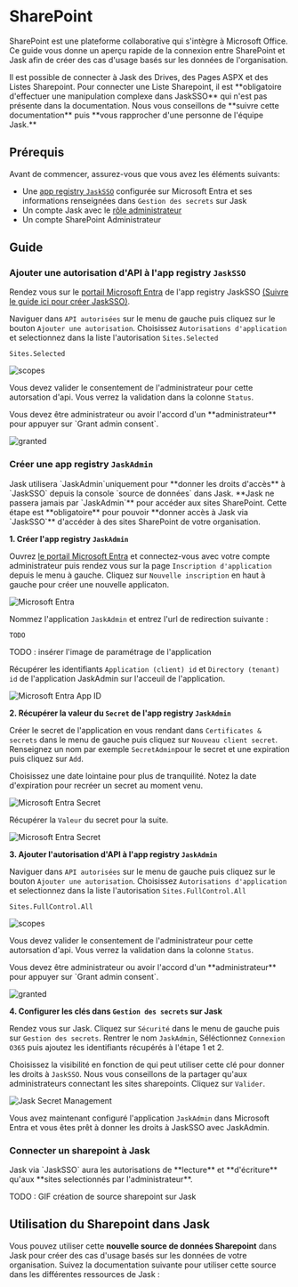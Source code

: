 
# SharePoint

SharePoint est une plateforme collaborative qui s'intègre à Microsoft Office.
Ce guide vous donne un aperçu rapide de la connexion entre SharePoint et Jask afin de créer des cas d'usage basés sur les données de l'organisation.

<Callout type="info">
Il est possible de connecter à Jask des Drives, des Pages ASPX et des Listes Sharepoint. Pour connecter une Liste Sharepoint, il est **obligatoire d'effectuer une manipulation complexe dans JaskSSO** qui n'est pas présente dans la documentation. Nous vous conseillons de **suivre cette documentation** puis **vous rapprocher d'une personne de l'équipe Jask.**
</Callout>

## Prérequis

Avant de commencer, assurez-vous que vous avez les éléments suivants:
- Une [app registry `JaskSSO`](/connectors/microsoft) configurée sur Microsoft Entra et ses informations renseignées dans `Gestion des secrets` sur Jask
- Un compte Jask avec le [rôle administrateur](/security/roles)
- Un compte SharePoint Administrateur 


## Guide



<Steps>



### Ajouter une autorisation d'API à l'app registry `JaskSSO`

Rendez vous sur le [portail Microsoft Entra](https://entra.microsoft.com/#view/Microsoft_AAD_RegisteredApps/ApplicationsListBlade/quickStartType~/null/sourceType/Microsoft_AAD_IAM) de l'app registry JaskSSO [(Suivre le guide ici pour créer JaskSSO)](/connectors/microsoft).

Naviguer dans `API autorisées` sur le menu de gauche puis cliquez sur le bouton `Ajouter une autorisation`.
Choisissez `Autorisations d'application` et selectionnez dans la liste l'autorisation `Sites.Selected`
 
```note filename="Scope (Autorisations d'application)"
Sites.Selected
```

![scopes](@public/sharepoint/scopes.png)

Vous devez valider le consentement de l'administrateur pour cette autorsation d'api. Vous verrez la validation dans la colonne `Status`.

<Callout type="warning" emoji="⚠️">
  Vous devez être administrateur ou avoir l'accord d'un **administrateur** pour appuyer sur `Grant admin consent`. 
</Callout>

![granted](@public/sharepoint/granted.png)

### Créer une app registry `JaskAdmin`

<Callout type="warning">
  Jask utilisera `JaskAdmin`uniquement pour **donner les droits d'accès** à `JaskSSO` depuis la console `source de données` dans Jask.
  **Jask ne passera jamais par `JaskAdmin`** pour accéder aux sites SharePoint.
  Cette étape est **obligatoire** pour pouvoir **donner accès à Jask via `JaskSSO`** d'accéder à des sites SharePoint de votre organisation. 
</Callout>

**1. Créer l'app registry `JaskAdmin`**

Ouvrez [le portail Microsoft Entra](https://entra.microsoft.com/#view/Microsoft_AAD_RegisteredApps/ApplicationsListBlade/quickStartType~/null/sourceType/Microsoft_AAD_IAM) et connectez-vous avec votre compte administrateur puis rendez vous sur la page `Inscription d'application` depuis le menu à gauche.
Cliquez sur `Nouvelle inscription` en haut à gauche pour créer une nouvelle applicaton.

![Microsoft Entra](@public/microsoft/Microsoft-New-App.png)

Nommez l'application `JaskAdmin` et entrez l'url de redirection suivante :

```url filename="url de redirection"
TODO
```

TODO : insérer l'image de paramétrage de l'application

Récupérer les identifiants `Application (client) id` et `Directory (tenant) id` de l'application JaskAdmin sur l'acceuil de l'application.

![Microsoft Entra App ID](@public/microsoft/Microsoft-App-ID.png)

 **2. Récupérer la valeur du `Secret` de l'app registry `JaskAdmin`**

Créer le secret de l'application en vous rendant dans `Certificates & secrets` dans le menu de gauche puis cliquez sur `Nouveau client secret`. Renseignez un nom par exemple `SecretAdmin`pour le secret et une expiration puis cliquez sur `Add`.

<Callout type="info">
Choisissez une date lointaine pour plus de tranquilité. Notez la date d'expiration pour recréer un secret au moment venu.
</Callout>

![Microsoft Entra Secret](@public/microsoft/Microsoft-New-Secret.png)

Récupérer la `Valeur` du secret pour la suite.

![Microsoft Entra Secret](@public/microsoft/Microsoft-Secret-Value.png)

**3. Ajouter l'autorisation d'API à l'app registry `JaskAdmin`**

Naviguer dans `API autorisées` sur le menu de gauche puis cliquez sur le bouton `Ajouter une autorisation`.
Choisissez `Autorisations d'application` et selectionnez dans la liste l'autorisation `Sites.FullControl.All`
 
```note filename="Scope (Autorisations d'application)"
Sites.FullControl.All
```

![scopes](@public/sharepoint/scopes.png)

Vous devez valider le consentement de l'administrateur pour cette autorsation d'api. Vous verrez la validation dans la colonne `Status`.

<Callout type="warning" emoji="⚠️">
  Vous devez être administrateur ou avoir l'accord d'un **administrateur** pour appuyer sur `Grant admin consent`. 
</Callout>

![granted](@public/sharepoint/granted.png)

**4. Configurer les clés dans `Gestion des secrets` sur Jask**

Rendez vous sur Jask. Cliquez sur `Sécurité` dans le menu de gauche puis sur `Gestion des secrets`. Rentrer le nom `JaskAdmin`, Séléctionnez `Connexion O365` puis ajoutez les identifiants récupérés à l'étape 1 et 2.

Choisissez la visibilité en fonction de qui peut utiliser cette clé pour donner les droits à `JaskSSO`. Nous vous conseillons de la partager qu'aux administrateurs connectant les sites sharepoints. Cliquez sur `Valider`.

![Jask Secret Management](@public/microsoft/Jask-Secret-Management.png)

Vous avez maintenant configuré l'application `JaskAdmin` dans Microsoft Entra et vous êtes prêt à donner les droits à JaskSSO avec JaskAdmin.

### Connecter un sharepoint à Jask

<Callout type="info">
  Jask via `JaskSSO` aura les autorisations de **lecture** et **d'écriture** qu'aux **sites selectionnés par l'administrateur**.
</Callout>

TODO : GIF création de source sharepoint sur Jask

</Steps>


## Utilisation du Sharepoint dans Jask

Vous pouvez utiliser cette **nouvelle source de données Sharepoint** dans Jask pour créer des cas d'usage basés sur les données de votre organisation.
Suivez la documentation suivante pour utiliser cette source dans les différentes ressources de Jask :

<Cards>
  <Cards.Card
    title="Créer un assistant"
    href="/docs/assistants/create"
  />
  <Cards.Card
    title="Créer une application"
    href="/docs/applications/create/intro"
  />
  <Cards.Card
    title="Recherche IA de document"
    href="/docs/ai_search/search"
  />
</Cards>
